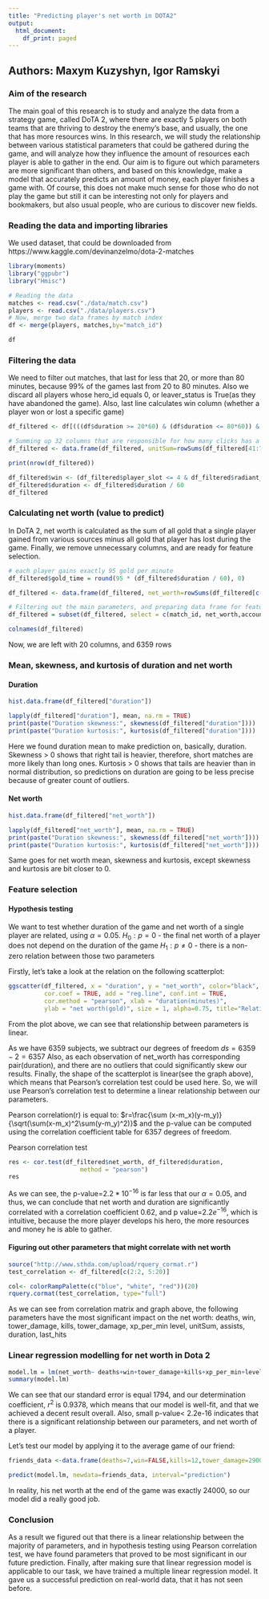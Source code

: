 ```yaml
---
title: "Predicting player's net worth in DOTA2"
output:
  html_document:
    df_print: paged
---
```


## Authors: Maxym Kuzyshyn, Igor Ramskyi


### Aim of the research
  The main goal of this research is to study and analyze the data from a strategy game, called DoTA 2, where there are exactly 5 players on both teams that are thriving to destroy the enemy's base, and usually, the one that has more resources wins. In this research, we will study the relationship between various statistical parameters that could be gathered during the game, and will analyze how they influence the amount of resources each player is able to gather in the end. Our aim is to figure out which parameters are more significant than others, and based on this knowledge, make a model that accurately predicts an amount of money, each player finishes a game with. Of course, this does not make much sense for those who do not play the game but still it can be interesting not only for players and bookmakers, but also usual people, who are curious to discover new fields.


### Reading the data and importing libraries
We used dataset, that could be downloaded from https://www.kaggle.com/devinanzelmo/dota-2-matches
```r
library(moments)
library("ggpubr")
library("Hmisc")

# Reading the data
matches <- read.csv("./data/match.csv")
players <- read.csv("./data/players.csv")
# Now, merge two data frames by match index
df <- merge(players, matches,by="match_id")

df
```
### Filtering the data
We need to filter out matches, that last for less that 20, or more than 80 minutes, because 99% of the games last from 20 to 80 minutes. Also we discard all players whose hero_id equals 0, or leaver_status is True(as they have abandoned the game). Also, last line calculates win column (whether a player won or lost a specific game)
```r
df_filtered <- df[(((df$duration >= 20*60) & (df$duration <= 80*60)) & (df$game_mode == 22) & ((df$hero_id == 67) & (df$leaver_status == 0))),]

# Summing up 32 columns that are responsible for how many clicks has a player done during the game and adding them to the general data frame
df_filtered <- data.frame(df_filtered, unitSum=rowSums(df_filtered[41:73], na.rm=TRUE))

print(nrow(df_filtered))

df_filtered$win <- (df_filtered$player_slot <= 4 & df_filtered$radiant_win == "True") | (df_filtered$player_slot >= 128 & df_filtered$radiant_win == "False")
df_filtered$duration <- df_filtered$duration / 60
df_filtered
```
### Calculating net worth (value to predict)
In DoTA 2, net worth is calculated as the sum of all gold that a single player gained from various sources minus all gold that player has lost during the game. Finally, we remove unnecessary columns, and are ready for feature selection.
```r
# each player gains exactly 95 gold per minute
df_filtered$gold_time = round(95 * (df_filtered$duration / 60), 0)

df_filtered <- data.frame(df_filtered, net_worth=rowSums(df_filtered[c(30:39, 87:87)], na.rm=TRUE))

# Filtering out the main parameters, and preparing data frame for feature selection
df_filtered = subset(df_filtered, select = c(match_id, net_worth,account_id,hero_id,win,xp_per_min,kills,deaths,assists,denies,last_hits,hero_damage,tower_damage,level,duration,tower_status_radiant,tower_status_dire,barracks_status_dire,barracks_status_radiant,unitSum))

colnames(df_filtered)

```
Now, we are left with 20 columns, and 6359 rows


### Mean, skewness, and kurtosis of duration and net worth
#### Duration

```r
hist.data.frame(df_filtered["duration"])
```

```r
lapply(df_filtered["duration"], mean, na.rm = TRUE)
print(paste("Duration skewness:", skewness(df_filtered["duration"])))
print(paste("Duration kurtosis:", kurtosis(df_filtered["duration"])))
```
Here we found duration mean to make prediction on, basically, duration. Skewness > 0 shows that right tail is heavier, therefore, short matches are more likely than long ones. Kurtosis > 0 shows that tails are heavier than in normal distribution, so predictions on duration are going to be less precise because of greater count of outliers.

#### Net worth
```r
hist.data.frame(df_filtered["net_worth"])
```

```r
lapply(df_filtered["net_worth"], mean, na.rm = TRUE)
print(paste("Duration skewness:", skewness(df_filtered["net_worth"])))
print(paste("Duration kurtosis:", kurtosis(df_filtered["net_worth"])))
```
Same goes for net worth mean, skewness and kurtosis, except skewness and kurtosis are bit closer to 0.

### Feature selection

#### Hypothesis testing
We want to test whether duration of the game and net worth of a single player are related, using $\alpha=0.05$.
$H_0: p=0$ - the final net worth of a player does not depend on the duration of the game 
$H_1: p\ne0$ - there is a non-zero relation between those two parameters


Firstly, let's take a look at the relation on the following scatterplot:
```r
ggscatter(df_filtered, x = "duration", y = "net_worth", color="black",
          cor.coef = TRUE, add = "reg.line", conf.int = TRUE, 
          cor.method = "pearson", xlab = "duration(minutes)",
          ylab = "net worth(gold)", size = 1, alpha=0.75, title="Relation betweet the duration of the game and player net worth")

```
From the plot above, we can see that relationship between parameters is linear.

As we have 6359 subjects, we subtract our degrees of freedom $ds=6359-2=6357$
Also, as each observation of net_worth has corresponding pair(duration), and there are no outliers that could significantly skew our results. Finally, the shape of the scatterplot is linear(see the graph above), which means that Pearson's correlation test could be used here.
So, we will use Pearson's correlation test to determine a linear relationship between our parameters. 

Pearson correlation(r) is equal to:
$r=\frac{\sum (x-m_x)(y-m_y)}{\sqrt(\sum(x-m_x)^2\sum(y-m_y)^2)}$
and the p-value can be computed using the correlation coefficient table for 6357 degrees of freedom.



Pearson correlation test
```r
res <- cor.test(df_filtered$net_worth, df_filtered$duration, 
                    method = "pearson")
res
```
As we can see, the p-value=$2.2* {10}^{-16}$ is far less that our $\alpha=0.05$, and thus, we can conclude that net worth and duration are significantly correlated with a correlation coefficient 0.62, and p value=$2.2 e^{-16}$, which is intuitive, because the more player develops his hero, the more resources and money he is able to gather.


#### Figuring out other parameters that might correlate with net worth
```r
source("http://www.sthda.com/upload/rquery_cormat.r")
test_correlation <- df_filtered[c(2:2, 5:20)]

col<- colorRampPalette(c("blue", "white", "red"))(20)
rquery.cormat(test_correlation, type="full")
```
As we can see from correlation matrix and graph above, the following parameters have the most significant impact on the net worth:
deaths, win, tower_damage, kills, tower_damage, xp_per_min level, unitSum, assists, duration, last_hits



### Linear regression modelling for net worth in Dota 2
```r
model.lm = lm(net_worth~ deaths+win+tower_damage+kills+xp_per_min+level+unitSum+assists+duration+last_hits, data=df_filtered)
summary(model.lm)
```
We can see that our standard error is equal 1794, and our determination coefficient, $r^2$ is 0.9378, which means that our model is well-fit, and that we achieved a decent result overall. Also, small p-value< 2.2e-16 indicates that there is a significant relationship between our parameters, and net worth of a player.

Let's test our model by applying it to the average game of our friend:
```r
friends_data <-data.frame(deaths=7,win=FALSE,kills=12,tower_damage=2900,xp_per_min=721,level=28,unitSum=2000,assists=14,duration=58,last_hits=400)

predict(model.lm, newdata=friends_data, interval="prediction")
```
In reality, his net worth at the end of the game was exactly 24000, so our model did a really good job.

### Conclusion
As a result we figured out that there is a linear relationship between the majority of parameters, and in hypothesis testing using Pearson correlation test, we have found parameters that proved to be most significant in our future prediction. Finally, after making sure that linear regression model is applicable to our task, we have trained a multiple linear regression model. It gave us a successful prediction on real-world data, that it has not seen before.
